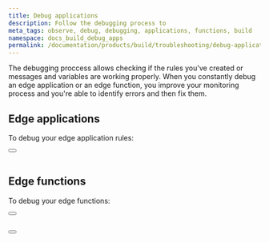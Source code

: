 ```yaml
---
title: Debug applications
description: Follow the debugging process to 
meta_tags: observe, debug, debugging, applications, functions, build
namespace: docs_build_debug_apps
permalink: /documentation/products/build/troubleshooting/debug-applications/
---
```



The debugging proccess allows checking if the rules you've created or messages and variables are working properly. When you constantly debug an edge application or an edge function, you improve your monitoring process and you're able to identify errors and then fix them.


## Edge applications

To debug your edge application rules:

<Button href="/en/documentation/products/guides/debug-rules/" text="debug rules created with rules engine" variant="secondary"></Button> <br></br>

## Edge functions

To debug your edge functions:

<Button href="/en/documentation/products/guides/debugging-functions-data-streaming/" text="debug edge functions on data streaming" variant="secondary"></Button> <br></br>

<Button href="/en/documentation/products/guides/debugging-functions-graphql/" text="debug functions using graphql api" variant="secondary"></Button> <br></br>
